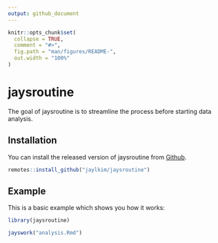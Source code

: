 ```yaml
---
output: github_document
---
```


<!-- README.md is generated from README.Rmd. Please edit that file -->

```r
knitr::opts_chunk$set(
  collapse = TRUE,
  comment = "#>",
  fig.path = "man/figures/README-",
  out.width = "100%"
)
```

# jaysroutine

<!-- badges: start -->
<!-- badges: end -->

The goal of jaysroutine is to streamline the process before starting data analysis.

## Installation

You can install the released version of jaysroutine from [Github](https://github.com/jaylkim/jaysroutine).

``` r
remotes::install_github("jaylkim/jaysroutine")
```

## Example

This is a basic example which shows you how it works: 

```r
library(jaysroutine)

jayswork("analysis.Rmd")
```



